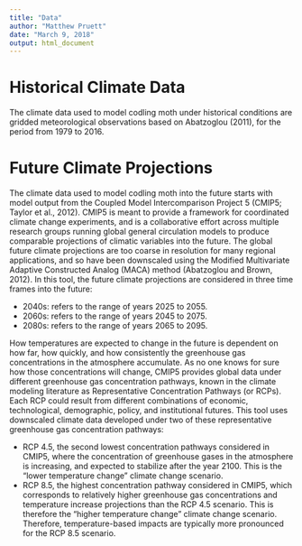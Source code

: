 ```yaml
---
title: "Data"
author: "Matthew Pruett"
date: "March 9, 2018"
output: html_document
---
```


# Historical Climate Data

The climate data used to model codling moth under historical conditions are gridded meteorological observations based on Abatzoglou (2011), for the period from 1979 to 2016.

# Future Climate Projections

The climate data used to model codling moth into the future starts with model output from the Coupled Model Intercomparison Project 5 (CMIP5; Taylor et al., 2012). CMIP5 is meant to provide a framework for coordinated climate change experiments, and is a collaborative effort across multiple research groups running global general circulation models to produce comparable projections of climatic variables into the future. The global future climate projections are too coarse in resolution for many regional applications, and so have been downscaled using the Modified Multivariate Adaptive Constructed Analog (MACA) method (Abatzoglou and Brown, 2012).
In this tool, the future climate projections are considered in three time frames into the future:

* 2040s: refers to the range of years 2025 to 2055.
* 2060s: refers to the range of years 2045 to 2075.
* 2080s: refers to the range of years 2065 to 2095.

How temperatures are expected to change in the future is dependent on how far, how quickly, and how consistently the greenhouse gas concentrations in the atmosphere accumulate. As no one knows for sure how those concentrations will change, CMIP5 provides global data under different greenhouse gas concentration pathways, known in the climate modeling literature as Representative Concentration Pathways (or RCPs). Each RCP could result from different combinations of economic, technological, demographic, policy, and institutional futures.
This tool uses downscaled climate data developed under two of these representative greenhouse gas concentration pathways:

* RCP 4.5, the second lowest concentration pathways considered in CMIP5, where the concentration of greenhouse gases in the atmosphere is increasing, and expected to stabilize after the year 2100. This is the "lower temperature change" climate change scenario.
* RCP 8.5, the highest concentration pathway considered in CMIP5, which corresponds to relatively higher greenhouse gas concentrations and temperature increase projections than the RCP 4.5 scenario. This is therefore the "higher temperature change" climate change scenario. Therefore, temperature-based impacts are typically more pronounced for the RCP 8.5 scenario.
